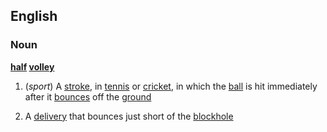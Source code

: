 ==English==
===Noun===
'''[[half]] [[volley]]'''
#(''sport'') A [[stroke]], in [[tennis]] or [[cricket]], in which the [[ball]] is hit immediately after it [[bounce]]s off the [[ground]]
#{{cricket}} A [[delivery]] that bounces just short of the [[blockhole]]
